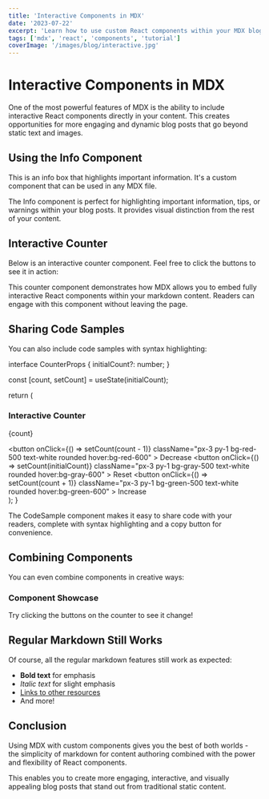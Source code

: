 ```yaml
---
title: 'Interactive Components in MDX'
date: '2023-07-22'
excerpt: 'Learn how to use custom React components within your MDX blog posts to create interactive and engaging content.'
tags: ['mdx', 'react', 'components', 'tutorial']
coverImage: '/images/blog/interactive.jpg'
---
```


# Interactive Components in MDX

One of the most powerful features of MDX is the ability to include interactive React components directly in your content. This creates opportunities for more engaging and dynamic blog posts that go beyond static text and images.

## Using the Info Component

<Info>
  This is an info box that highlights important information. It's a custom component that can be used in any MDX file.
</Info>

The Info component is perfect for highlighting important information, tips, or warnings within your blog posts. It provides visual distinction from the rest of your content.

## Interactive Counter

Below is an interactive counter component. Feel free to click the buttons to see it in action:

<Counter initialCount={5} />

This counter component demonstrates how MDX allows you to embed fully interactive React components within your markdown content. Readers can engage with this component without leaving the page.

## Sharing Code Samples

You can also include code samples with syntax highlighting:

<CodeSample language="typescript" filename="components/Counter.tsx">

interface CounterProps {
  initialCount?: number;
}

  const [count, setCount] = useState(initialCount);
  
  return (
    <div className="border rounded-md p-4 bg-gray-50 dark:bg-gray-800">
      <h3 className="text-lg font-medium mb-2">Interactive Counter</h3>
      <p className="text-2xl font-bold text-center mb-4">{count}</p>
      <div className="flex justify-center gap-2">
        <button 
          onClick={() => setCount(count - 1)}
          className="px-3 py-1 bg-red-500 text-white rounded hover:bg-red-600"
        >
          Decrease
        </button>
        <button 
          onClick={() => setCount(initialCount)}
          className="px-3 py-1 bg-gray-500 text-white rounded hover:bg-gray-600"
        >
          Reset
        </button>
        <button 
          onClick={() => setCount(count + 1)}
          className="px-3 py-1 bg-green-500 text-white rounded hover:bg-green-600"
        >
          Increase
        </button>
      </div>
    </div>
  );
}
</CodeSample>

The CodeSample component makes it easy to share code with your readers, complete with syntax highlighting and a copy button for convenience.

## Combining Components

You can even combine components in creative ways:

<div className="border p-4 rounded-md shadow-sm mb-4">
  <h3 className="text-xl font-semibold mb-2">Component Showcase</h3>
  <div className="grid grid-cols-1 md:grid-cols-2 gap-4">
    <Counter initialCount={10} />
    <div>
      <Info>
        Try clicking the buttons on the counter to see it change!
      </Info>
    </div>
  </div>
</div>

## Regular Markdown Still Works

Of course, all the regular markdown features still work as expected:

- **Bold text** for emphasis
- *Italic text* for slight emphasis
- [Links to other resources](https://nextjs.org)
- And more!

## Conclusion

Using MDX with custom components gives you the best of both worlds - the simplicity of markdown for content authoring combined with the power and flexibility of React components.

This enables you to create more engaging, interactive, and visually appealing blog posts that stand out from traditional static content. 